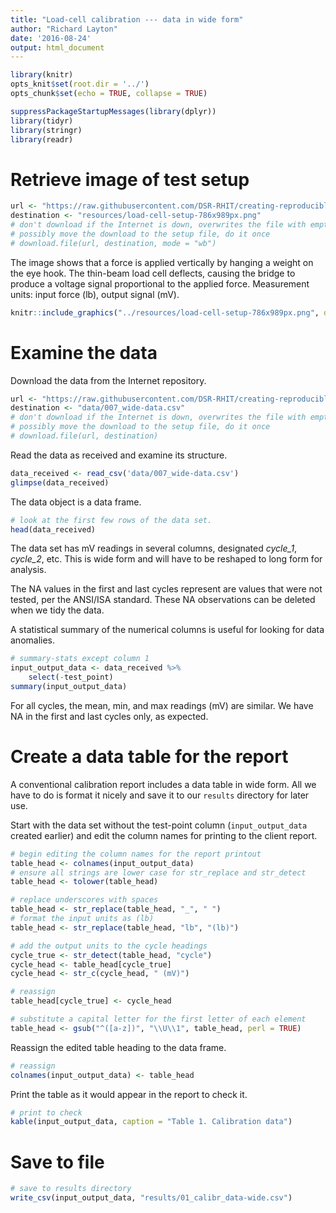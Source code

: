 ```yaml
---
title: "Load-cell calibration --- data in wide form"
author: "Richard Layton"
date: '2016-08-24'
output: html_document
---
```


```r
library(knitr)
opts_knit$set(root.dir = '../')
opts_chunk$set(echo = TRUE, collapse = TRUE)
```

```r
suppressPackageStartupMessages(library(dplyr))
library(tidyr)
library(stringr)
library(readr)
```

# Retrieve image of test setup

```r
url <- "https://raw.githubusercontent.com/DSR-RHIT/creating-reproducible-reports/gh-pages/resources/load-cell-setup-786x989px.png"
destination <- "resources/load-cell-setup-786x989px.png"
# don't download if the Internet is down, overwrites the file with empty
# possibly move the download to the setup file, do it once
# download.file(url, destination, mode = "wb")
```

The image shows that a force is applied vertically by hanging a weight on the eye hook. The thin-beam load cell deflects, causing the bridge to produce a voltage signal proportional to the applied force. Measurement units: input force (lb), output signal (mV). 

```r
knitr::include_graphics("../resources/load-cell-setup-786x989px.png", dpi = 250)
```

# Examine the data 

Download the data from the Internet repository. 

```r
url <- "https://raw.githubusercontent.com/DSR-RHIT/creating-reproducible-reports/gh-pages/data/007_wide-data.csv"
destination <- "data/007_wide-data.csv"
# don't download if the Internet is down, overwrites the file with empty
# possibly move the download to the setup file, do it once
# download.file(url, destination)
```

Read the data as received and examine its structure.

```r
data_received <- read_csv('data/007_wide-data.csv')
glimpse(data_received)
```

The data object is a data frame. 

```r
# look at the first few rows of the data set.
head(data_received)
```

The data set has mV readings in several columns, designated *cycle_1*, *cycle_2*, etc. This is wide form and will have to be reshaped to long form for analysis. 

The NA values in the first and last cycles represent are values that were not tested, per the ANSI/ISA standard. These NA observations can be deleted when we tidy the data. 

A statistical summary of the numerical columns is useful for looking for data anomalies. 

```r
# summary-stats except column 1
input_output_data <- data_received %>%
    select(-test_point)
summary(input_output_data)
```

For all cycles, the mean, min, and max  readings (mV) are similar. We have NA in the first and last cycles only, as expected.  

# Create a data table for the report

A conventional calibration report includes a data table in wide form. All we have to do is format it nicely and save it to our `results` directory for later use. 

Start with the data set without the test-point column (`input_output_data` created earlier) and edit the column names for printing to the client report.

```r
# begin editing the column names for the report printout
table_head <- colnames(input_output_data)
# ensure all strings are lower case for str_replace and str_detect
table_head <- tolower(table_head)
```

```r
# replace underscores with spaces
table_head <- str_replace(table_head, "_", " ")
# format the input units as (lb)
table_head <- str_replace(table_head, "lb", "(lb)")
```

```r
# add the output units to the cycle headings
cycle_true <- str_detect(table_head, "cycle")
cycle_head <- table_head[cycle_true]
cycle_head <- str_c(cycle_head, " (mV)")
```

```r
# reassign
table_head[cycle_true] <- cycle_head
```

```r
# substitute a capital letter for the first letter of each element
table_head <- gsub("^([a-z])", "\\U\\1", table_head, perl = TRUE)
```

Reassign the edited table heading to the data frame. 

```r
# reassign 
colnames(input_output_data) <- table_head
```

Print the table as it would appear in the report to check it. 

```r
# print to check
kable(input_output_data, caption = "Table 1. Calibration data")
```

# Save to file

```r
# save to results directory
write_csv(input_output_data, "results/01_calibr_data-wide.csv")
```



